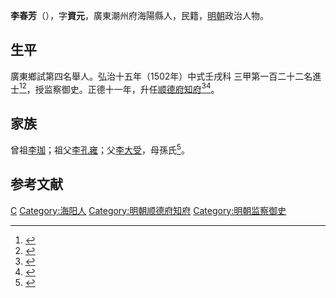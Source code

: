 {{Otheruses|other=名为李春芳的其他人物|李春芳}}
{{Otheruses|other=名为李资元的其他人物|李资元}}
{{明清人物信息框
| 姓名 = 李春芳
| 原名 =
| 圖片名稱= 
| 圖片大小 =
| 圖片說明 = 
| 最高職務 = 直隸順德府知府
| 國家 = 大明 
| 爵位 =
| 籍貫 = 廣東潮州府海陽縣
| 族裔 = 
| 字號 = 
| 諡號 =
| 出生日期 = 生年不詳
| 出生地點 = <!---廣東潮州府海陽縣--->
| 逝世日期 = 卒年不詳 
| 逝世地點 =
| 墓葬 =
| 配偶 = 
| 親屬 = 
| 出身 =
* 弘治十五年壬戌科同進士出身
| 經歷 =
| 著作 =  
}}
'''李春芳'''（{{bd|？||？|catIdx=}}），字'''資元'''，廣東潮州府海陽縣人，民籍，[[明朝|明朝]]政治人物。

== 生平 ==
廣東鄉試第四名舉人。弘治十五年（1502年）中式壬戌科<!---會試第一百五十三名--->三甲第一百二十二名進士<ref>{{Cite book|title=《皇明贡举考》卷五|last=（明）[[张朝瑞|张朝瑞]]|first=|publisher=《续修四库全书》史部第828册|year=|isbn=|location=|pages=}}</ref><ref>{{Cite book|title=贡举志五种 上|last=鲁小俊，江俊伟著|first=|publisher=武汉：武汉大学出版社|year=2009|isbn=978-7-307-07043-1|location=|pages=}}</ref>，授监察御史。正德十一年，升任[[顺德府|顺德府]][[知府|知府]]<ref>{{Cite book|title=邢台通史 下|last=赵福寿主编|first=|publisher=石家庄：[[河北人民出版社|河北人民出版社]]|year=2003.06|isbn=7-202-03337-2|location=|pages=554-555}}</ref><ref>{{cite news|title=明朝潮州府文进士名录|url=http://zt.czonline.net/2010wenhua/txcr/chaorendongtai/kejiao/2010-12-02/31625.html|accessdate=2013-08-07|newspaper=潮州热线|archive-url=https://web.archive.org/web/20131004220414/http://zt.czonline.net/2010wenhua/txcr/chaorendongtai/kejiao/2010-12-02/31625.html|archive-date=2013-10-04|dead-url=yes}}</ref>。

== 家族 ==
曾祖[[李珈|李珈]]；祖父[[李孔雍|李孔雍]]；父[[李大受|李大受]]，母孫氏<ref>{{Cite book|title=天一阁藏明代科举录选刊 登科录 点校本|last=龚延明主编|first=|publisher=宁波出版社|year=2016|isbn=978-7-5526-2320-8|location=宁波|pages=|quote=《天一閣藏明代科舉錄選刊.登科錄》之《弘治十五年進士登科錄》}}</ref>。

==参考文献==
{{reflist}}

{{start box}}
{{s-off}}
{{succession box|[[彭杰_(弘治进士)|彭杰]]|[[王崧_(临清)|王崧]]|[[明朝|明朝]][[顺德府|顺德府]][[知府|知府]]|正德十一年<br />1516年}}
{{end box}}

{{弘治十五年壬戌科殿試金榜}}

{{Authority control}}

{{DEFAULTSORT:Li李}}
[[Category:李姓|C]]
[[Category:海阳人|Category:海阳人]]
[[Category:明朝顺德府知府|Category:明朝顺德府知府]]
[[Category:明朝监察御史|Category:明朝监察御史]]